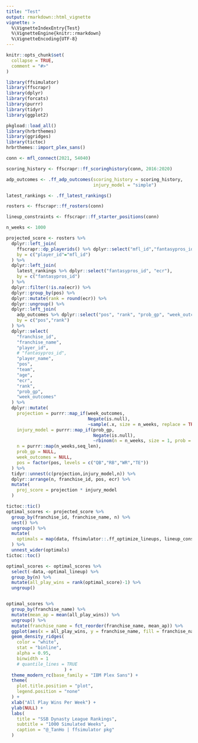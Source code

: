 ```yaml
---
title: "Test"
output: rmarkdown::html_vignette
vignette: >
  %\VignetteIndexEntry{Test}
  %\VignetteEngine{knitr::rmarkdown}
  %\VignetteEncoding{UTF-8}
---
```


```r
knitr::opts_chunk$set(
  collapse = TRUE,
  comment = "#>"
)
```

```r
library(ffsimulator)
library(ffscrapr)
library(dplyr)
library(forcats)
library(purrr)
library(tidyr)
library(ggplot2)

pkgload::load_all()
library(hrbrthemes)
library(ggridges)
library(tictoc)
hrbrthemes::import_plex_sans()

```

```r
conn <- mfl_connect(2021, 54040)

scoring_history <- ffscrapr::ff_scoringhistory(conn, 2016:2020)

adp_outcomes <- .ff_adp_outcomes(scoring_history = scoring_history,
                                 injury_model = "simple")

latest_rankings <- .ff_latest_rankings()

rosters <- ffscrapr::ff_rosters(conn)

lineup_constraints <- ffscrapr::ff_starter_positions(conn)

n_weeks <- 1000

projected_score <- rosters %>%
  dplyr::left_join(
    ffscrapr::dp_playerids() %>% dplyr::select("mfl_id","fantasypros_id"),
    by = c("player_id"="mfl_id")
  ) %>%
  dplyr::left_join(
    latest_rankings %>% dplyr::select("fantasypros_id", "ecr"),
    by = c("fantasypros_id")
  ) %>%
  dplyr::filter(!is.na(ecr)) %>% 
  dplyr::group_by(pos) %>%
  dplyr::mutate(rank = round(ecr)) %>%
  dplyr::ungroup() %>%
  dplyr::left_join(
    adp_outcomes %>% dplyr::select("pos", "rank", "prob_gp", "week_outcomes"),
    by = c("pos","rank")
  ) %>%
  dplyr::select(
    "franchise_id",
    "franchise_name",
    "player_id",
    # "fantasypros_id",
    "player_name",
    "pos",
    "team",
    "age",
    "ecr",
    "rank",
    "prob_gp",
    "week_outcomes"
  ) %>%
  dplyr::mutate(
    projection = purrr::map_if(week_outcomes,
                               Negate(is.null),
                               ~sample(.x, size = n_weeks, replace = TRUE)),
    injury_model = purrr::map_if(prob_gp,
                                 Negate(is.null),
                                 ~rbinom(n = n_weeks, size = 1, prob = .x)),
    n = purrr::map(n_weeks,seq_len),
    prob_gp = NULL,
    week_outcomes = NULL,
    pos = factor(pos, levels = c("QB","RB","WR","TE"))
  ) %>%
  tidyr::unnest(c(projection,injury_model,n)) %>%
  dplyr::arrange(n, franchise_id, pos, ecr) %>%
  mutate(
    proj_score = projection * injury_model
  )

tictoc::tic()
optimal_scores <- projected_score %>%
  group_by(franchise_id, franchise_name, n) %>%
  nest() %>%
  ungroup() %>%
  mutate(
    optimals = map(data, ffsimulator::.ff_optimize_lineups, lineup_constraints)
  ) %>%
  unnest_wider(optimals)
tictoc::toc()

optimal_scores <- optimal_scores %>%
  select(-data,-optimal_lineup) %>%
  group_by(n) %>%
  mutate(all_play_wins = rank(optimal_score)-1) %>%
  ungroup()


optimal_scores %>%
  group_by(franchise_name) %>%
  mutate(mean_ap = mean(all_play_wins)) %>%
  ungroup() %>%
  mutate(franchise_name = fct_reorder(franchise_name, mean_ap)) %>%
  ggplot(aes(x = all_play_wins, y = franchise_name, fill = franchise_name)) +
  geom_density_ridges(
    color = "white",
    stat = "binline",
    alpha = 0.95,
    binwidth = 1
    # quantile_lines = TRUE
                      ) +
  theme_modern_rc(base_family = "IBM Plex Sans") +
  theme(
    plot.title.position = "plot",
    legend.position = "none"
  ) +
  xlab("All Play Wins Per Week") +
  ylab(NULL) +
  labs(
    title = "SSB Dynasty League Rankings",
    subtitle = "1000 Simulated Weeks",
    caption = "@_TanHo | ffsimulator pkg"
  )


```

